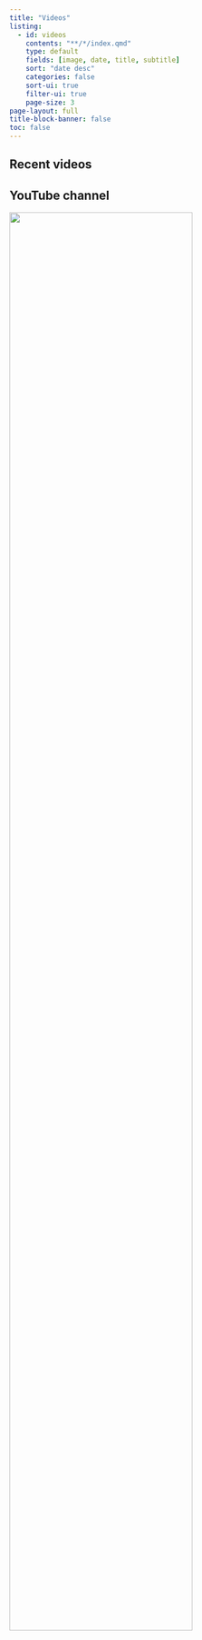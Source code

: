 ```yaml
---
title: "Videos"
listing:
  - id: videos
    contents: "**/*/index.qmd"
    type: default
    fields: [image, date, title, subtitle]
    sort: "date desc"
    categories: false
    sort-ui: true
    filter-ui: true
    page-size: 3     
page-layout: full
title-block-banner: false
toc: false
---
```


## Recent videos

::: {#videos}
:::

## YouTube channel

[![](youtube.png){fig-align="center" width="80%"}](https://www.youtube.com/@beamilz)
